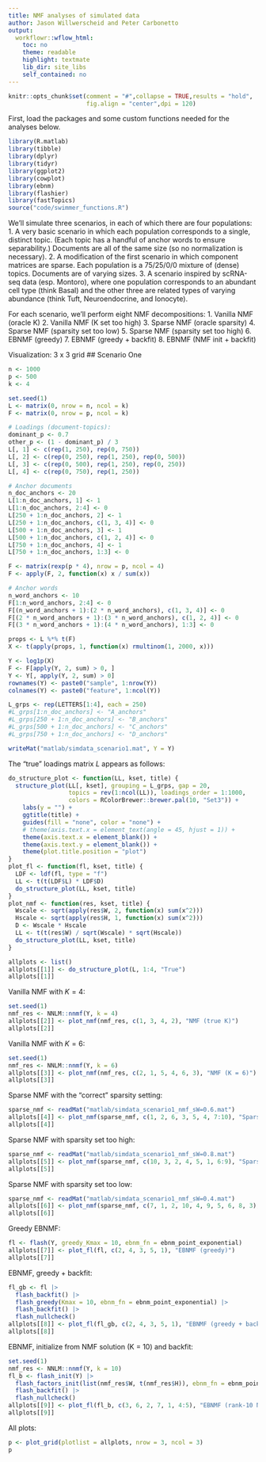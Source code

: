 ```yaml
---
title: NMF analyses of simulated data
author: Jason Willwerscheid and Peter Carbonetto
output:
  workflowr::wflow_html:
    toc: no
    theme: readable
    highlight: textmate
    lib_dir: site_libs
    self_contained: no
---
```


```r
knitr::opts_chunk$set(comment = "#",collapse = TRUE,results = "hold",
                      fig.align = "center",dpi = 120)
```

First, load the packages and some custom functions needed for the
analyses below.

```r
library(R.matlab)
library(tibble)
library(dplyr)
library(tidyr)
library(ggplot2)
library(cowplot)
library(ebnm)
library(flashier)
library(fastTopics)
source("code/swimmer_functions.R")
```

We'll simulate three scenarios, in each of which there are four populations:
  1. A very basic scenario in which each population corresponds to a single, distinct topic. (Each topic has a handful of anchor words to ensure separability.) Documents are all of the same size (so no normalization is necessary).
  2. A modification of the first scenario in which component matrices are sparse. Each population is a 75/25/0/0 mixture of (dense) topics. Documents are of varying sizes.
  3. A scenario inspired by scRNA-seq data (esp. Montoro), where one population corresponds to an abundant cell type (think Basal) and the other three are related types of varying abundance (think Tuft, Neuroendocrine, and Ionocyte).
  
For each scenario, we'll perform eight NMF decompositions:
1. Vanilla NMF (oracle K)
2. Vanilla NMF (K set too high)
3. Sparse NMF (oracle sparsity)
4. Sparse NMF (sparsity set too low)
5. Sparse NMF (sparsity set too high)
6. EBNMF (greedy) 
7. EBNMF (greedy + backfit)
8. EBNMF (NMF init + backfit)

Visualization: 3 x 3 grid
## Scenario One

```r
n <- 1000
p <- 500
k <- 4

set.seed(1)
L <- matrix(0, nrow = n, ncol = k)
F <- matrix(0, nrow = p, ncol = k)

# Loadings (document-topics):
dominant_p <- 0.7
other_p <- (1 - dominant_p) / 3
L[, 1] <- c(rep(1, 250), rep(0, 750))
L[, 2] <- c(rep(0, 250), rep(1, 250), rep(0, 500))
L[, 3] <- c(rep(0, 500), rep(1, 250), rep(0, 250))
L[, 4] <- c(rep(0, 750), rep(1, 250))

# Anchor documents
n_doc_anchors <- 20
L[1:n_doc_anchors, 1] <- 1
L[1:n_doc_anchors, 2:4] <- 0
L[250 + 1:n_doc_anchors, 2] <- 1
L[250 + 1:n_doc_anchors, c(1, 3, 4)] <- 0
L[500 + 1:n_doc_anchors, 3] <- 1
L[500 + 1:n_doc_anchors, c(1, 2, 4)] <- 0
L[750 + 1:n_doc_anchors, 4] <- 1
L[750 + 1:n_doc_anchors, 1:3] <- 0

F <- matrix(rexp(p * 4), nrow = p, ncol = 4)
F <- apply(F, 2, function(x) x / sum(x))

# Anchor words
n_word_anchors <- 10
F[1:n_word_anchors, 2:4] <- 0
F[(n_word_anchors + 1):(2 * n_word_anchors), c(1, 3, 4)] <- 0
F[(2 * n_word_anchors + 1):(3 * n_word_anchors), c(1, 2, 4)] <- 0
F[(3 * n_word_anchors + 1):(4 * n_word_anchors), 1:3] <- 0

props <- L %*% t(F)
X <- t(apply(props, 1, function(x) rmultinom(1, 2000, x)))

Y <- log1p(X)
F <- F[apply(Y, 2, sum) > 0, ]
Y <- Y[, apply(Y, 2, sum) > 0]
rownames(Y) <- paste0("sample", 1:nrow(Y))
colnames(Y) <- paste0("feature", 1:ncol(Y))

L_grps <- rep(LETTERS[1:4], each = 250)
#L_grps[1:n_doc_anchors] <- "A_anchors"
#L_grps[250 + 1:n_doc_anchors] <- "B_anchors"
#L_grps[500 + 1:n_doc_anchors] <- "C_anchors"
#L_grps[750 + 1:n_doc_anchors] <- "D_anchors"

writeMat("matlab/simdata_scenario1.mat", Y = Y)
```

The "true" loadings matrix $L$ appears as follows:

```r
do_structure_plot <- function(LL, kset, title) {
  structure_plot(LL[, kset], grouping = L_grps, gap = 20, 
                 topics = rev(1:ncol(LL)), loadings_order = 1:1000,
                 colors = RColorBrewer::brewer.pal(10, "Set3")) +
    labs(y = "") +
    ggtitle(title) +
    guides(fill = "none", color = "none") +
    # theme(axis.text.x = element_text(angle = 45, hjust = 1)) +
    theme(axis.text.x = element_blank()) +
    theme(axis.text.y = element_blank()) +
    theme(plot.title.position = "plot")
}
plot_fl <- function(fl, kset, title) {
  LDF <- ldf(fl, type = "f")
  LL <- t(t(LDF$L) * LDF$D)
  do_structure_plot(LL, kset, title)
}
plot_nmf <- function(res, kset, title) {
  Wscale <- sqrt(apply(res$W, 2, function(x) sum(x^2)))
  Hscale <- sqrt(apply(res$H, 1, function(x) sum(x^2)))
  D <- Wscale * Hscale
  LL <- t(t(res$W) / sqrt(Wscale) * sqrt(Hscale))
  do_structure_plot(LL, kset, title)
}

allplots <- list()
allplots[[1]] <- do_structure_plot(L, 1:4, "True")
allplots[[1]]
```

Vanilla NMF with $K = 4$:

```r
set.seed(1)
nmf_res <- NNLM::nnmf(Y, k = 4)
allplots[[2]] <- plot_nmf(nmf_res, c(1, 3, 4, 2), "NMF (true K)")
allplots[[2]]
```

Vanilla NMF with $K = 6$:

```r
set.seed(1)
nmf_res <- NNLM::nnmf(Y, k = 6)
allplots[[3]] <- plot_nmf(nmf_res, c(2, 1, 5, 4, 6, 3), "NMF (K = 6)")
allplots[[3]]
```

Sparse NMF with the "correct" sparsity setting:

```r
sparse_nmf <- readMat("matlab/simdata_scenario1_nmf_sW=0.6.mat")
allplots[[4]] <- plot_nmf(sparse_nmf, c(1, 2, 6, 3, 5, 4, 7:10), "Sparse NMF (approximately correct sparsity)")
allplots[[4]]
```

Sparse NMF with sparsity set too high:

```r
sparse_nmf <- readMat("matlab/simdata_scenario1_nmf_sW=0.8.mat")
allplots[[5]] <- plot_nmf(sparse_nmf, c(10, 3, 2, 4, 5, 1, 6:9), "Sparse NMF (too much sparsity)")
allplots[[5]]
```

Sparse NMF with sparsity set too low:

```r
sparse_nmf <- readMat("matlab/simdata_scenario1_nmf_sW=0.4.mat")
allplots[[6]] <- plot_nmf(sparse_nmf, c(7, 1, 2, 10, 4, 9, 5, 6, 8, 3), "Sparse NMF (not enough sparsity)")
allplots[[6]]
```

Greedy EBNMF:

```r
fl <- flash(Y, greedy_Kmax = 10, ebnm_fn = ebnm_point_exponential)
allplots[[7]] <- plot_fl(fl, c(2, 4, 3, 5, 1), "EBNMF (greedy)")
allplots[[7]]
```

EBNMF, greedy + backfit:

```r
fl_gb <- fl |> 
  flash_backfit() |>
  flash_greedy(Kmax = 10, ebnm_fn = ebnm_point_exponential) |>
  flash_backfit() |>
  flash_nullcheck()
allplots[[8]] <- plot_fl(fl_gb, c(2, 4, 3, 5, 1), "EBNMF (greedy + backfit)") 
allplots[[8]]
```

EBNMF, initialize from NMF solution (K = 10) and backfit:

```r
set.seed(1)
nmf_res <- NNLM::nnmf(Y, k = 10)
fl_b <- flash_init(Y) |>
  flash_factors_init(list(nmf_res$W, t(nmf_res$H)), ebnm_fn = ebnm_point_exponential) |>
  flash_backfit() |>
  flash_nullcheck()
allplots[[9]] <- plot_fl(fl_b, c(3, 6, 2, 7, 1, 4:5), "EBNMF (rank-10 NMF init)") 
allplots[[9]]
```

All plots:

```r
p <- plot_grid(plotlist = allplots, nrow = 3, ncol = 3)
p
```

